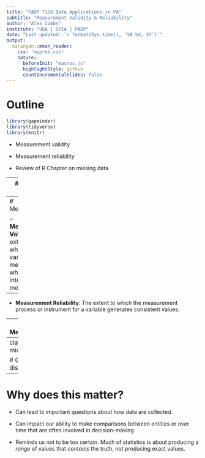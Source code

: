 ```yaml
---
title: "PADP 7120 Data Applications in PA"
subtitle: "Measurement Validity & Reliability"
author: "Alex Combs"
institute: "UGA | SPIA | PADP"
date: "Last updated: `r format(Sys.time(), '%B %d, %Y')`"
output:
  xaringan::moon_reader:
    css: 'mypres.css'
    nature:
      beforeInit: "macros.js"
      highlightStyle: github
      countIncrementalSlides: false
---
```

# Outline

```r
library(gapminder)
library(tidyverse)
library(knitr)
```


- Measurement validity

- Measurement reliability

- Review of R Chapter on missing data

---
# Credible analysis

![](lectures_files/credible.png)

---
# Measurement

- **Measurement Validity**: The extent to which a variable measures what it is intended to measure.

--

- **Measurement Reliability**: The extent to which the measurement process or instrument for a variable generates consistent values.

---
# Measurement

![](lectures_files/measure_lines.png)

---
class: inverse, middle, center

# Group discussion

---
# Why does this matter?

- Can lead to important questions about how data are collected.

- Can impact our ability to make comparisons between entities or over time that are often involved in decision-making.

- Reminds us not to be too certain. Much of statistics is about producing a *range* of values that *contains* the truth, not producing exact values.
